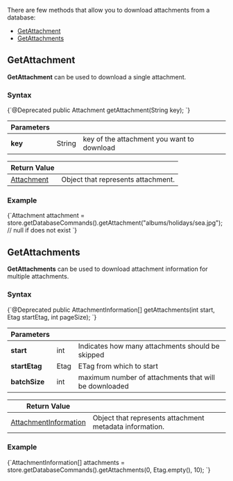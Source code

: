 
There are few methods that allow you to download attachments from a database:   
- [GetAttachment](../../../client-api/commands/attachments/get.mdx#getattachment)   
- [GetAttachments](../../../client-api/commands/attachments/get.mdx#getattachments)   

## **GetAttachment**

**GetAttachment** can be used to download a single attachment.

### Syntax

<TabItem value="get_1_0" label="get_1_0">
<CodeBlock language="java">
{`@Deprecated
public Attachment getAttachment(String key);
`}
</CodeBlock>
</TabItem>

| Parameters | | |
| ------------- | ------------- | ----- |
| **key** | String | key of the attachment you want to download |

| Return Value | |
| ------------- | ----- |
| [Attachment](../../../glossary/attachment.mdx) | Object that represents attachment. |

### Example

<TabItem value="get_1_1" label="get_1_1">
<CodeBlock language="java">
{`Attachment attachment = store.getDatabaseCommands().getAttachment("albums/holidays/sea.jpg"); // null if does not exist
`}
</CodeBlock>
</TabItem>


## GetAttachments

**GetAttachments** can be used to download attachment information for multiple attachments.

### Syntax

<TabItem value="get_2_0" label="get_2_0">
<CodeBlock language="java">
{`@Deprecated
public AttachmentInformation[] getAttachments(int start, Etag startEtag, int pageSize);
`}
</CodeBlock>
</TabItem>

| Parameters | | |
| ------------- | ------------- | ----- |
| **start** | int | Indicates how many attachments should be skipped |
| **startEtag** | Etag | ETag from which to start |
| **batchSize** | int | maximum number of attachments that will be downloaded |

| Return Value | |
| ------------- | ----- |
| [AttachmentInformation](../../../glossary/attachment-information.mdx) | Object that represents attachment metadata information. |

### Example

<TabItem value="get_2_1" label="get_2_1">
<CodeBlock language="java">
{`AttachmentInformation[] attachments = store.getDatabaseCommands().getAttachments(0, Etag.empty(), 10);
`}
</CodeBlock>
</TabItem>




